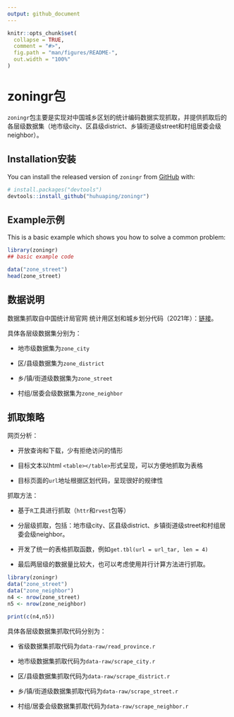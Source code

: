 ```yaml
---
output: github_document
---
```


<!-- README.md is generated from README.Rmd. Please edit that file -->

```r
knitr::opts_chunk$set(
  collapse = TRUE,
  comment = "#>",
  fig.path = "man/figures/README-",
  out.width = "100%"
)
```

# zoningr包

<!-- badges: start -->
<!-- badges: end -->

`zoningr`包主要是实现对中国城乡区划的统计编码数据实现抓取，并提供抓取后的各层级数据集（地市级city、区县级district、乡镇街道级street和村组居委会级neighbor）。

## Installation安装

You can install the released version of `zoningr` from [GitHub](https://github.com/) with:

``` r
# install.packages("devtools")
devtools::install_github("huhuaping/zoningr")
```
## Example示例

This is a basic example which shows you how to solve a common problem:

```r
library(zoningr)
## basic example code

data("zone_street")
head(zone_street)
```

## 数据说明

数据集抓取自中国统计局官网 统计用区划和城乡划分代码（2021年）：[链接](http://www.stats.gov.cn/tjsj/tjbz/tjyqhdmhcxhfdm/)。

具体各层级数据集分别为：

- 地市级数据集为`zone_city`

- 区/县级数据集为`zone_district`

- 乡/镇/街道级数据集为`zone_street`

- 村组/居委会级数据集为`zone_neighbor`

## 抓取策略

网页分析：

- 开放查询和下载，少有拒绝访问的情形

- 目标文本以html `<table></table>`形式呈现，可以方便地抓取为表格

- 目标页面的`url`地址根据区划代码，呈现很好的规律性

抓取方法：

- 基于`R`工具进行抓取（`httr`和`rvest`包等）

- 分层级抓取，包括：地市级city、区县级district、乡镇街道级street和村组居委会级neighbor。

- 开发了统一的表格抓取函数，例如`get.tbl(url = url_tar, len = 4)`

- 最后两层级的数据量比较大，也可以考虑使用并行计算方法进行抓取。

```r
library(zoningr)
data("zone_street")
data("zone_neighbor")
n4 <- nrow(zone_street)
n5 <- nrow(zone_neighbor)

print(c(n4,n5))
```

具体各层级数据集抓取代码分别为：

- 省级数据集抓取代码为`data-raw/read_province.r`

- 地市级数据集抓取代码为`data-raw/scrape_city.r`

- 区/县级数据集抓取代码为`data-raw/scrape_district.r`

- 乡/镇/街道级数据集抓取代码为`data-raw/scrape_street.r`

- 村组/居委会级数据集抓取代码为`data-raw/scrape_neighbor.r`
